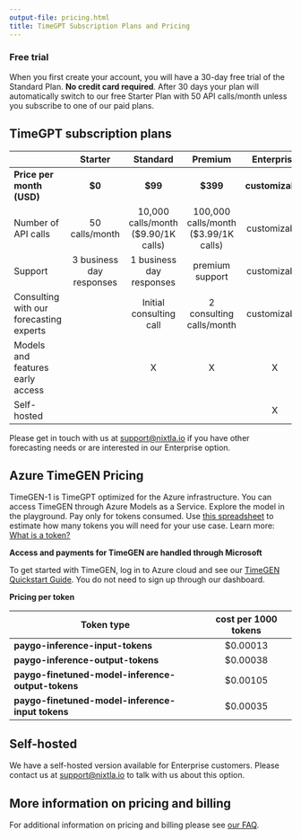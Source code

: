 ```yaml
---
output-file: pricing.html
title: TimeGPT Subscription Plans and Pricing
---
```



### Free trial

When you first create your account, you will have a 30-day free trial of
the Standard Plan. **No credit card required**. After 30 days your plan
will automatically switch to our free Starter Plan with 50 API
calls/month unless you subscribe to one of our paid plans.

## TimeGPT subscription plans

|  | Starter | Standard | Premium | Enterprise |
|----------|:--------------:|:--------------:|:--------------:|:--------------:|
| **Price per month (USD)** | **\$0** | **\$99** | **\$399** | **customizable** |
| Number of API calls | 50 calls/month | 10,000 calls/month (\$9.90/1K calls) | 100,000 calls/month (\$3.99/1K calls) | customizable |
| Support | 3 business day responses | 1 business day responses | premium support | customizable |
| Consulting with our forecasting experts |  | Initial consulting call | 2 consulting calls/month | customizable |
| Models and features early access |  | X | X | X |
| Self-hosted |  |  |  | X |

Please get in touch with us at <support@nixtla.io> if you have other
forecasting needs or are interested in our Enterprise option.

## Azure TimeGEN Pricing

TimeGEN-1 is TimeGPT optimized for the Azure infrastructure. You can
access TimeGEN through Azure Models as a Service. Explore the model in
the playground. Pay only for tokens consumed. Use [this
spreadsheet](https://docs.google.com/spreadsheets/d/1uIkSEam4-K9S7JHzjgHG7vITTf-usnyo36aaUddsHPs/copy)
to estimate how many tokens you will need for your use case. Learn more:
[What is a
token?](https://docs.nixtla.io/docs/getting-started-faq#pricing-and-billing)

**Access and payments for TimeGEN are handled through Microsoft**

To get started with TimeGEN, log in to Azure cloud and see our [TimeGEN
Quickstart
Guide](https://docs.nixtla.io/docs/getting-started-timegen_1_quickstart_azure_).
You do not need to sign up through our dashboard.

**Pricing per token**

| Token type                                        | cost per 1000 tokens |
|---------------------------------------------------|:--------------------:|
| **paygo-inference-input-tokens**                  |      \$0.00013       |
| **paygo-inference-output-tokens**                 |      \$0.00038       |
| **paygo-finetuned-model-inference-output-tokens** |      \$0.00105       |
| **paygo-finetuned-model-inference-input tokens**  |      \$0.00035       |

## Self-hosted

We have a self-hosted version available for Enterprise customers. Please
contact us at <support@nixtla.io> to talk with us about this option.

## More information on pricing and billing

For additional information on pricing and billing please see [our
FAQ](https://docs.nixtla.io/docs/getting-started-faq#pricing-and-billing).

